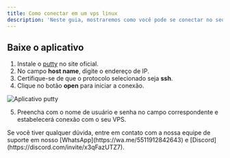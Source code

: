 ```yaml
---
title: Como conectar em um vps linux
description: 'Neste guia, mostraremos como você pode se conectar no seu vps linux.'
---
```


## Baixe o aplicativo
1. Instale o [putty](https://putty.org) no site oficial.
2. No campo **host name**, digite o endereço de IP.
3. Certifique-se de que o protocolo selecionado seja **ssh**.
4. Clique no botão **open** para iniciar a conexão.

<img
  className="block"
  src="/images/putty.png"
  alt="Aplicativo putty"
/>

5. Preencha com o nome de usuário e senha no campo correspondente e estabelecerá conexão com o seu VPS.

<Check>
Se você tiver qualquer dúvida, entre em contato com a nossa equipe de suporte
em nosso [WhatsApp](https://wa.me/5511912842643) 
e [Discord](https://discord.com/invite/x3qFazUTZ7).
</Check>
